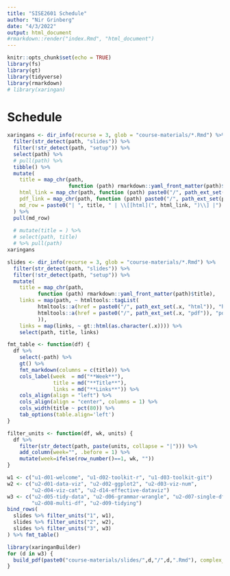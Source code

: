 ```yaml
---
title: "SISE2601 Schedule"
author: "Nir Grinberg"
date: "4/3/2022"
output: html_document
#rmarkdown::render("index.Rmd", "html_document")
---
```


```r
knitr::opts_chunk$set(echo = TRUE)
library(fs)
library(gt)
library(tidyverse)
library(rmarkdown)
# library(xaringan)
```

# Schedule

```r
xaringans <- dir_info(recurse = 3, glob = "course-materials/*.Rmd") %>% 
  filter(str_detect(path, "slides")) %>%
  filter(!str_detect(path, "setup")) %>%
  select(path) %>%
  # pull(path) %>%
  tibble() %>%
  mutate(
    title = map_chr(path, 
                    function (path) rmarkdown::yaml_front_matter(path)$title),
    html_link = map_chr(path, function (path) paste0("/", path_ext_set(path, "html")) ),
    pdf_link = map_chr(path, function (path) paste0("/", path_ext_set(path, "pdf")) ),
    md_row = paste0("| ", title, " | \\[[html](", html_link, ")\\] |")
  ) %>%
  pull(md_row)
  
  # mutate(title = ) %>%
  # select(path, title)
  # %>% pull(path)
xaringans
```

```r
slides <- dir_info(recurse = 3, glob = "course-materials/*.Rmd") %>% 
  filter(str_detect(path, "slides")) %>%
  filter(!str_detect(path, "setup")) %>%
  mutate(
    title = map_chr(path, 
          function (path) rmarkdown::yaml_front_matter(path)$title),
    links = map(path, ~ htmltools::tagList(
          htmltools::a(href = paste0("/", path_ext_set(.x, "html")), "html"),
          htmltools::a(href = paste0("/", path_ext_set(.x, "pdf")), "pdf"),
          )),
    links = map(links, ~ gt::html(as.character(.x)))) %>%
    select(path, title, links) 

fmt_table <- function(df) {
  df %>%
    select(-path) %>%
    gt() %>%
    fmt_markdown(columns = c(title)) %>%
    cols_label(week  = md("**Week**"),
               title = md("**Title**"),
               links = md("**Links**")) %>%
    cols_align(align = "left") %>%
    cols_align(align = "center", columns = 1) %>%
    cols_width(title ~ pct(80)) %>%
    tab_options(table.align='left')
}

filter_units <- function(df, wk, units) {
  df %>% 
    filter(str_detect(path, paste(units, collapse = "|"))) %>%
    add_column(week="", .before = 1) %>%
    mutate(week=ifelse(row_number()==1, wk, ""))
}
```

```r
w1 <- c("u1-d01-welcome", "u1-d02-toolkit-r", "u1-d03-toolkit-git")
w2 <- c("u2-d01-data-viz", "u2-d02-ggplot2", "u2-d03-viz-num", 
        "u2-d04-viz-cat", "u2-d14-effective-dataviz")
w3 <- c("u2-d05-tidy-data", "u2-d06-grammar-wrangle", "u2-d07-single-df",
        "u2-d08-multi-df", "u2-d09-tidying")
bind_rows(
  slides %>% filter_units("1", w1),
  slides %>% filter_units("2", w2),
  slides %>% filter_units("3", w3)
) %>% fmt_table()
```

```r
library(xaringanBuilder)
for (d in w3) {
  build_pdf(paste0("course-materials/slides/",d,"/",d,".Rmd"), complex_slides = TRUE)
}
```
